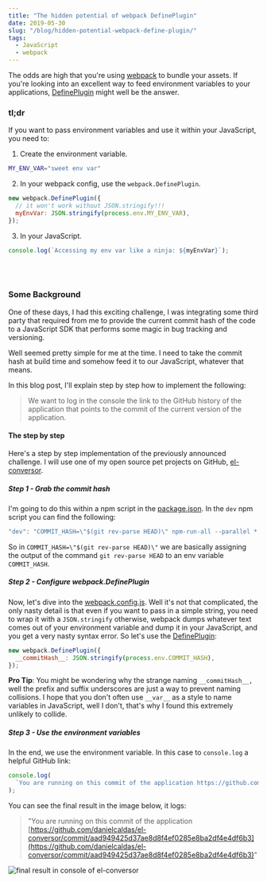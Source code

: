 ```yaml
---
title: "The hidden potential of webpack DefinePlugin"
date: 2019-05-30
slug: "/blog/hidden-potential-webpack-define-plugin/"
tags:
  - JavaScript
  - webpack
---
```



<ScrollToTopButton />

The odds are high that you're using <a href="https://webpack.js.org/" target="_blank" title="a bundler for javascript and friends">webpack</a> to bundle your assets. If you're looking into an excellent way to feed environment variables to your applications, <a href="https://webpack.js.org/plugins/define-plugin/#usage" target="_blank" title="the defineplugin allows you to create global constants which can be configured at compile time">DefinePlugin</a> might well be the answer.

### tl;dr

If you want to pass environment variables and use it within your JavaScript, you need to:

1. Create the environment variable.

```bash
MY_ENV_VAR="sweet env var"
```

2. In your webpack config, use the `webpack.DefinePlugin`.

```javascript
new webpack.DefinePlugin({
  // it won't work without JSON.stringify!!!
  myEnvVar: JSON.stringify(process.env.MY_ENV_VAR),
});
```

3. In your JavaScript.

```javascript
console.log(`Accessing my env var like a ninja: ${myEnvVar}`);
```

<br />
<br />

### Some Background

One of these days, I had this exciting challenge, I was integrating some third party that required from me to provide the current commit hash of the code to a JavaScript SDK that performs some magic in bug tracking and versioning.

Well seemed pretty simple for me at the time. I need to take the commit hash at build time and somehow feed it to our JavaScript, whatever that means.

In this blog post, I'll explain step by step how to implement the following:

> We want to log in the console the link to the GitHub history of the application
> that points to the commit of the current version of the application.

#### The step by step

Here's a step by step implementation of the previously announced challenge. I will use one of my open source pet projects on GitHub, <a href="https://github.com/danielcaldas/el-conversor" target="_blank" title="a number to word list converter as a node backend and react/redux fronted">el-conversor</a>.

##### Step 1 - Grab the commit hash

I'm going to do this within a npm script in the <a href="https://github.com/danielcaldas/el-conversor/blob/master/package.json#L17" target="_blank" title="a number to word list converter as a node backend and react/redux fronted package.json">package.json</a>. In the `dev` npm script you can find the following:

```javascript
"dev": "COMMIT_HASH=\"$(git rev-parse HEAD)\" npm-run-all --parallel *:dev",
```

So in `COMMIT_HASH=\"$(git rev-parse HEAD)\"` we are basically assigning the output of the command `git rev-parse HEAD` to an env variable `COMMIT_HASH`.

##### Step 2 - Configure webpack.DefinePlugin

Now, let's dive into the <a href="https://github.com/danielcaldas/el-conversor/blob/master/package.json#L17" target="_blank" title="a number to word list converter as a node backend and react/redux fronted package.json">webpack.config.js</a>. Well it's not that complicated, the only nasty detail is that even if you want to pass in a simple string, you need to wrap it with a `JSON.stringify` otherwise, webpack dumps whatever text comes out of your environment variable and dump it in your JavaScript, and you get a very nasty syntax error. So let's use the <a href="https://webpack.js.org/plugins/define-plugin/#usage" target="_blank" title="the defineplugin allows you to create global constants which can be configured at compile time">DefinePlugin</a>:

```javascript
new webpack.DefinePlugin({
  __commitHash__: JSON.stringify(process.env.COMMIT_HASH),
});
```

**Pro Tip**: You might be wondering why the strange naming `__commitHash__,` well the prefix and suffix underscores are just a way to prevent naming collisions. I hope that you don't often use `__var__` as a style to name variables in JavaScript, well I don't, that's why I found this extremely unlikely to collide.

##### Step 3 - Use the environment variables

In the end, we use the environment variable. In this case to `console.log` a helpful GitHub link:

```javascript
console.log(
  `You are running on this commit of the application https://github.com/danielcaldas/el-conversor/commit/${__commitHash__}`
);
```

You can see the final result in the image below, it logs:

> "You are running on this commit of the application [https://github.com/danielcaldas/el-conversor/commit/aad949425d37ae8d8f4ef0285e8ba2df4e4df6b3](https://github.com/danielcaldas/el-conversor/commit/aad949425d37ae8d8f4ef0285e8ba2df4e4df6b3)"

![final result in console of el-conversor](./images/console-log.png "final result in console of el-conversor")

<Caption />
